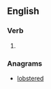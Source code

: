 ==English==

===Verb===
{{head|en|verb form}}

# {{en-past of|bolster}}

===Anagrams===
* [[lobstered#English|lobstered]]